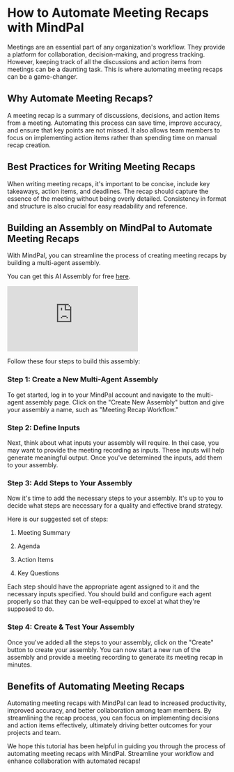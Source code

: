 # How to Automate Meeting Recaps with MindPal

Meetings are an essential part of any organization's workflow. They provide a platform for collaboration, decision-making, and progress tracking. However, keeping track of all the discussions and action items from meetings can be a daunting task. This is where automating meeting recaps can be a game-changer.

## Why Automate Meeting Recaps?

A meeting recap is a summary of discussions, decisions, and action items from a meeting. Automating this process can save time, improve accuracy, and ensure that key points are not missed. It also allows team members to focus on implementing action items rather than spending time on manual recap creation.

## Best Practices for Writing Meeting Recaps

When writing meeting recaps, it's important to be concise, include key takeaways, action items, and deadlines. The recap should capture the essence of the meeting without being overly detailed. Consistency in format and structure is also crucial for easy readability and reference.

## Building an Assembly on MindPal to Automate Meeting Recaps

With MindPal, you can streamline the process of creating meeting recaps by building a multi-agent assembly.

You can get this AI Assembly for free [here](https://brain.mindpal.space/personal/agents?tab=assemblies&subTab=community&communityAssemblyId=65d1c6bb70f34357e96a9994).

<div
  style={{
    marginTop: 24,
    position: "relative",
    width: "100%",
    paddingBottom: "56.25%",
  }}
>
  <iframe
    style={{ position: "absolute", width: "100%", height: "100%" }}
    src="https://www.youtube.com/embed/5sjr7QXZ6eY"
    title="YouTube video player"
    frameBorder="0"
    allow="accelerometer; autoplay; clipboard-write; encrypted-media; gyroscope; picture-in-picture; web-share"
    allowFullScreen
  ></iframe>
</div>

Follow these four steps to build this assembly:

 
<Steps>

### Step 1: Create a New Multi-Agent Assembly

To get started, log in to your MindPal account and navigate to the multi-agent assembly page. Click on the "Create New Assembly" button and give your assembly a name, such as "Meeting Recap Workflow."

### Step 2: Define Inputs

Next, think about what inputs your assembly will require. In thei case, you may want to provide the meeting recording as inputs. These inputs will help generate meaningful output. Once you've determined the inputs, add them to your assembly.

### Step 3: Add Steps to Your Assembly

Now it's time to add the necessary steps to your assembly. It's up to you to decide what steps are necessary for a quality and effective brand strategy.

Here is our suggested set of steps:

1. Meeting Summary

2. Agenda

3. Action Items

4. Key Questions

Each step should have the appropriate agent assigned to it and the necessary inputs specified. You should build and configure each agent properly so that they can be well-equipped to excel at what they're supposed to do.

### Step 4: Create & Test Your Assembly

Once you've added all the steps to your assembly, click on the "Create" button to create your assembly. You can now start a new run of the assembly and provide a meeting recording to generate its meeting recap in minutes.

</Steps>

## Benefits of Automating Meeting Recaps

Automating meeting recaps with MindPal can lead to increased productivity, improved accuracy, and better collaboration among team members. By streamlining the recap process, you can focus on implementing decisions and action items effectively, ultimately driving better outcomes for your projects and team.

We hope this tutorial has been helpful in guiding you through the process of automating meeting recaps with MindPal. Streamline your workflow and enhance collaboration with automated recaps!


<PageFooter />
